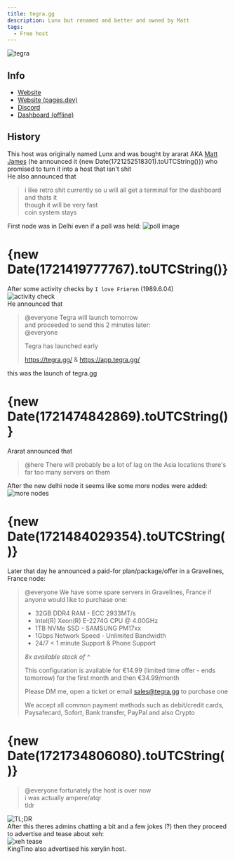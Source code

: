 ```yaml
---
title: tegra.gg
description: Lunx but renamed and better and owned by Matt
tags:
  - Free host
---
```


![tegra](https://summerhosts.github.io/media/tegra/tegra%20branding.png)

## Info
* [Website](https://tegra.gg)
* [Website (pages.dev)](https://tegra.pages.dev)
* [Discord](https://discord.gg/nZhF5cSHtY)
* [Dashboard (offline)](https://app.tegra.gg)

## History
This host was originally named Lunx and was bought by ararat AKA [Matt James](../People/Matt%20James.md) (he announced it {new Date(1721252518301).toUTCString()}) who promised to turn it into a host that isn't shit  
He also announced that  
>i like retro shit currently so u will all get a terminal for the dashboard and thats it  
>though it will be very fast  
>coin system stays  
>
First node was in Delhi even if a poll was held:
![poll image](https://summerhosts.github.io/media/tegra/tegra%20node%20announcement.png)  

# {new Date(1721419777767).toUTCString()}
After some activity checks by `I love Frieren` (1989.6.04)  
![activity check](https://summerhosts.github.io/media/tegra/tegra%20activity%20checks.png)  
He announced that  
>@everyone Tegra will launch tomorrow  
and proceeded to send this 2 minutes later:  
>@everyone  
>  
>Tegra has launched early  
>
>https://tegra.gg/ & https://app.tegra.gg/  
>
this was the launch of tegra.gg  

# {new Date(1721474842869).toUTCString()}
Ararat announced that  
>@here There will probably be a lot of lag on the Asia locations there's far too many servers on them
>
After the new delhi node it seems like some more nodes were added:  
![more nodes](https://summerhosts.github.io/media/tegra/tegra%20nodes.png)  

# {new Date(1721484029354).toUTCString()}
Later that day he announced a paid-for plan/package/offer in a Gravelines, France node:  
>@everyone We have some spare servers in Gravelines, France if anyone would like to purchase one:  
>  
>- 32GB DDR4 RAM - ECC 2933MT/s  
>- Intel(R) Xeon(R) E-2274G CPU @ 4.00GHz  
>- 1TB NVMe SSD - SAMSUNG PM17xx  
>- 1Gbps Network Speed - Unlimited Bandwidth  
>- 24/7 < 1 minute Support & Phone Support  
> 
>*8x available stock of ^*  
>  
>This configuration is available for €14.99 (limited time offer - ends tomorrow) for the first month and then €34.99/month  
>  
>Please DM me, open a ticket or email sales@tegra.gg to purchase one  
>  
>We accept all common payment methods such as debit/credit cards, Paysafecard, Sofort, Bank transfer, PayPal and also Crypto  
# {new Date(1721734806080).toUTCString()}
>@everyone fortunately the host is over now  
>i was actually ampere/atqr  
>tldr  
>
![TL;DR](https://summerhosts.github.io/media/SRYDEN/sryden%20leaving%20hosting%20(tegra%20dc).png)  
After this theres admins chatting a bit and a few jokes (?) then they proceed to advertise and tease about xeh:  
![xeh tease](https://summerhosts.github.io/media/tegra/tegra%20xeh%20tease.png)  
KingTino also advertised his xerylin host.